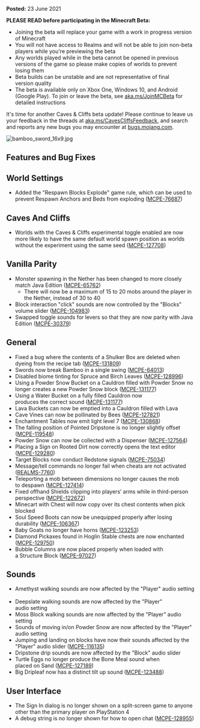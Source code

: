 **Posted:** 23 June 2021

**PLEASE READ before participating in the Minecraft Beta:** 

-   Joining the beta will replace your game with a work in progress version of Minecraft 
-   You will not have access to Realms and will not be able to join non-beta players while you're previewing the beta
-   Any worlds played while in the beta cannot be opened in previous versions of the game so please make copies of worlds to prevent losing them 
-   Beta builds can be unstable and are not representative of final version quality 
-   The beta is available only on Xbox One, Windows 10, and Android (Google Play). To join or leave the beta, see [aka.ms/JoinMCBeta](https://aka.ms/JoinMCBeta) for detailed instructions

It's time for another Caves & Cliffs beta update! Please continue to leave us your feedback in the threads at [aka.ms/CavesCliffsFeedback](https://aka.ms/CavesCliffsFeedback), and search and reports any new bugs you may encounter at [bugs.mojang.com](https://bugs.mojang.com/).

![bamboo_sword_16x9.jpg](https://feedback.minecraft.net/hc/article_attachments/4403617609997/bamboo_sword_16x9.jpg)

## **Features and Bug Fixes** 

## **World Settings** 

-   Added the "Respawn Blocks Explode" game rule, which can be used to prevent Respawn Anchors and Beds from exploding ([MCPE-76687](https://bugs.mojang.com/browse/MCPE-76687))  

## **Caves And Cliffs** 

-   Worlds with the Caves & Cliffs experimental toggle enabled are now more likely to have the same default world spawn position as worlds without the experiment using the same seed ([MCPE-127708](https://bugs.mojang.com/browse/MCPE-127708))  

## **Vanilla Parity** 

-   Monster spawning in the Nether has been changed to more closely match Java Edition ([MCPE-65762](https://bugs.mojang.com/browse/MCPE-65762))  
    -   There will now be a maximum of 15 to 20 mobs around the player in the Nether, instead of 30 to 40 
-   Block interaction "click" sounds are now controlled by the "Blocks" volume slider ([MCPE-104983](https://bugs.mojang.com/browse/MCPE-104983))  
-   Swapped toggle sounds for levers so that they are now parity with Java Edition ([MCPE-30379](https://bugs.mojang.com/browse/MCPE-30379)) 

## **General** 

-   Fixed a bug where the contents of a Shulker Box are deleted when dyeing from the recipe tab ([MCPE-131809](https://bugs.mojang.com/browse/MCPE-131809))
-   Swords now break Bamboo in a single swing ([MCPE-64013](https://bugs.mojang.com/browse/MCPE-64013))
-   Disabled biome tinting for Spruce and Birch Leaves ([MCPE-128996](https://bugs.mojang.com/browse/MCPE-128996))
-   Using a Powder Snow Bucket on a Cauldron filled with Powder Snow no longer creates a new Powder Snow block ([MCPE-131177](https://bugs.mojang.com/browse/MCPE-131177))
-   Using a Water Bucket on a fully filled Cauldron now produces the correct sound ([MCPE-131177](https://bugs.mojang.com/browse/MCPE-131177))  
-   Lava Buckets can now be emptied into a Cauldron filled with Lava
-   Cave Vines can now be pollinated by Bees ([MCPE-127821](https://bugs.mojang.com/browse/MCPE-127821))
-   Enchantment Tables now emit light level 7 ([MCPE-130868](https://bugs.mojang.com/browse/MCPE-130868))
-   The falling position of Pointed Dripstone is no longer slightly offset ([MCPE-119548](https://bugs.mojang.com/browse/MCPE-119548))
-   Powder Snow can now be collected with a Dispenser ([MCPE-127564](https://bugs.mojang.com/browse/MCPE-127564))
-   Placing a Sign on Rooted Dirt now correctly opens the text editor ([MCPE-129280](https://bugs.mojang.com/browse/MCPE-129280))
-   Target Blocks now conduct Redstone signals ([MCPE-75034](https://bugs.mojang.com/browse/MCPE-75034))
-   Message/tell commands no longer fail when cheats are not activated ([REALMS-7760](https://bugs.mojang.com/browse/REALMS-7760))
-   Teleporting a mob between dimensions no longer causes the mob to despawn ([MCPE-127414](https://bugs.mojang.com/browse/MCPE-127414))
-   Fixed offhand Shields clipping into players’ arms while in third-person perspective ([MCPE-122672](https://bugs.mojang.com/browse/MCPE-122672))
-   Minecart with Chest will now copy over its chest contents when pick blocked
-   Soul Speed Boots can now be unequipped properly after losing durability ([MCPE-106367](https://bugs.mojang.com/browse/MCPE-106367))
-   Baby Goats no longer have horns ([MCPE-123253](https://bugs.mojang.com/browse/MCPE-123253))
-   Diamond Pickaxes found in Hoglin Stable chests are now enchanted ([MCPE-129750](https://bugs.mojang.com/browse/MCPE-129750))
-   Bubble Columns are now placed properly when loaded with a Structure Block ([MCPE-97027](https://bugs.mojang.com/browse/MCPE-97027))  

## **Sounds** 

-   Amethyst walking sounds are now affected by the "Player" audio setting  
-   Deepslate walking sounds are now affected by the "Player" audio setting  
-   Moss Block walking sounds are now affected by the "Player" audio setting  
-   Sounds of moving in/on Powder Snow are now affected by the "Player" audio setting  
-   Jumping and landing on blocks have now their sounds affected by the "Player" audio slider ([MCPE-116135](https://bugs.mojang.com/browse/MCPE-116135))
-   Dripstone drip sounds are now affected by the "Block" audio slider  
-   Turtle Eggs no longer produce the Bone Meal sound when placed on Sand ([MCPE-127189](https://bugs.mojang.com/browse/MCPE-127189))  
-   Big Dripleaf now has a distinct tilt up sound ([MCPE-123488](https://bugs.mojang.com/browse/MCPE-123488))  

## **User Interface** 

-   The Sign In dialog is no longer shown on a split-screen game to anyone other than the primary player on PlayStation 4  
-   A debug string is no longer shown for how to open chat ([MCPE-128955](https://bugs.mojang.com/browse/MCPE-128955))  

